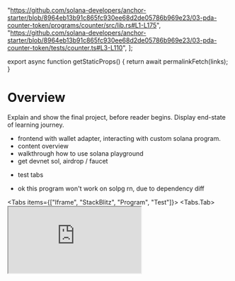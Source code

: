 
  "https://github.com/solana-developers/anchor-starter/blob/8964eb13b91c865fc930ee68d2de05786b969e23/03-pda-counter-token/programs/counter/src/lib.rs#L1-L175",
  "https://github.com/solana-developers/anchor-starter/blob/8964eb13b91c865fc930ee68d2de05786b969e23/03-pda-counter-token/tests/counter.ts#L3-L110",
];

export async function getStaticProps() {
  return await permalinkFetch(links);
}

# Overview

Explain and show the final project, before reader begins. Display end-state of
learning journey.

- frontend with wallet adapter, interacting with custom solana program.
- content overview
- walkthrough how to use solana playground
- get devnet sol, airdrop / faucet

<Accordions >
<Accordion title="Demo">

- test tabs

- ok this program won't work on solpg rn, due to dependency diff

<Tabs items={["Iframe", "StackBlitz", "Program", "Test"]}>
  <Tabs.Tab>
    <iframe
      src="https://anchor-starter.vercel.app/"
      className="h-[60vh] w-full"
      title="Demo"
    />
  </Tabs.Tab>
  <Tabs.Tab>
    <StackBlitz
      name="/solana-developers/anchor-starter/tree/main/04-frontend"
      openFile=""
      view="both"
    />
  </Tabs.Tab>
  <Tabs.Tab>
    <RemoteCodeblock permalink={links[0]} />
  </Tabs.Tab>
  <Tabs.Tab>
    <RemoteCodeblock permalink={links[1]} />
  </Tabs.Tab>
</Tabs>

</Accordion>
</Accordions>

## Solana Playground

Solana Playground (Solpg) is a browser based IDE that allows you to quickly
develop, deploy, and test Solana programs!

To get started, go to [https://beta.solpg.io/](https://beta.solpg.io/).

<Steps>

### Create Playground Wallet

If it is your first time using Solana Playground, you'll first need to create a
Playground Wallet.

Click on the red status indicator button labeled "Not connected" at the bottom
left of the screen, (optionally) save your wallet's keypair file to your
computer for backup, then click "Continue".

![solpg-wallet](/assets/docs/core/quickstart/solpg-wallet.png)

After your Playground Wallet is created, you will notice the bottom of the
window now states your wallet's address, your SOL balance, and the Solana
cluster you are connected to (devnet by default).

<Callout>
  Your Playground Wallet will be saved in your browser's local storage. Clearing
  your browser cache will remove your saved wallet.
</Callout>

To fund your Playground wallet with devnet SOL, run the following command in the
Playground terminal:

```shell filename="Terminal" copy
solana airdrop 5
```

Alternatively, you can use this [devnet faucet](https://faucet.solana.com/).

### Create Anchor Project

Next, click the "Create a new project" button on the left-side panel.

Enter a project name, select Anchor as the framework, then click the "Create"
button.

![solpg-anchor](/assets/docs/core/quickstart/solpg-anchor.png)

This will create a basic Anchor program that can be found in the `src/lib.rs`
file. You can learn more about the details of an Anchor program in the Core
concepts section of the docs.

```rust filename="lib.rs"
use anchor_lang::prelude::*;

// This is your program's public key and it will update
// automatically when you build the project.
declare_id!("11111111111111111111111111111111");

#[program]
mod hello_anchor {
    use super::*;
    pub fn initialize(ctx: Context<Initialize>, data: u64) -> Result<()> {
        ctx.accounts.new_account.data = data;
        msg!("Changed data to: {}!", data); // Message will show up in the tx logs
        Ok(())
    }
}

#[derive(Accounts)]
pub struct Initialize<'info> {
    // We must specify the space in order to initialize an account.
    // First 8 bytes are default account discriminator,
    // next 8 bytes come from NewAccount.data being type u64.
    // (u64 = 64 bits unsigned integer = 8 bytes)
    #[account(init, payer = signer, space = 8 + 8)]
    pub new_account: Account<'info, NewAccount>,
    #[account(mut)]
    pub signer: Signer<'info>,
    pub system_program: Program<'info, System>,
}

#[account]
pub struct NewAccount {
    data: u64
}
```

### Build and Deploy Program

To build the program, simply run `build` in the terminal. Building the program
will update the program address in `declare_id!()`. This is the on-chain address
of your program.

```shell filename="Terminal" copy
build
```

Once the program is built, run `deploy` in the terminal to deploy the program to
the cluster (devnet by default). To deploy a program, SOL must be allocated to
the on-chain account that stores the program. If you do not have enough SOL, you
may need to first request an airdrop.

```shell filename="Terminal" copy
deploy
```

You can also use the `Build` and `Deploy` buttons on the left-side panel.

![solpg-build-deploy](/assets/docs/core/quickstart/solpg-build-deploy.png)

### Test Program

Included with the starter code is a test file found in `tests/anchor.test.ts`.
This file demonstrates how to interact with the program from the client.

```ts filename="anchor.test.ts"
// No imports needed: web3, anchor, pg and more are globally available

describe("Test", () => {
  it("initialize", async () => {
    // Generate keypair for the new account
    const newAccountKp = new web3.Keypair();

    // Send transaction
    const data = new BN(42);
    const txHash = await pg.program.methods
      .initialize(data)
      .accounts({
        newAccount: newAccountKp.publicKey,
        signer: pg.wallet.publicKey,
        systemProgram: web3.SystemProgram.programId,
      })
      .signers([newAccountKp])
      .rpc();
    console.log(`Use 'solana confirm -v ${txHash}' to see the logs`);

    // Confirm transaction
    await pg.connection.confirmTransaction(txHash);

    // Fetch the created account
    const newAccount = await pg.program.account.newAccount.fetch(
      newAccountKp.publicKey,
    );

    console.log("On-chain data is:", newAccount.data.toString());

    // Check whether the data on-chain is equal to local 'data'
    assert(data.eq(newAccount.data));
  });
});
```

To run the test file once the program is deployed, run `test` in the terminal.

```shell filename="Terminal" copy
test
```

You can also use the `Test` button on the left-side panel.

![solpg-test](/assets/docs/core/quickstart/solpg-test.png)

You should see output similar to the following:

```shell filename="Terminal"
Running tests...
  hello_anchor.test.ts:
  hello_anchor
    Use 'solana confirm -v TxUEWJXXjgbUcRHsevXNLGvCkWsCECyU6zhUyTmnyeX17eo49zH9Nr3BNuTPTSZGuRxeTJmm8qKGygm3qpP8Edu' to see the logs
    On-chain data is: 42
    ✔ initialize (961ms)
  1 passing (963ms)
$
```

You can then view the transaction logs by running the `solana confirm -v`
command and specifying the transaction hash from the test output:

```shell filename="Terminal" copy
solana confirm -v [TxHash]
```

Alternatively, you can view the transaction details on
[SolanaFM](https://solana.fm/) or
[Solana Explorer](https://explorer.solana.com/?cluster=devnet) by searching for
the TxHash.

<Callout>
  Reminder to update the cluster (network) connection on the Explorer you are
  using to match Solana Playground. The default cluster is devnet.
</Callout>

### Close Program

Lastly, the SOL allocated to the on-chain program can be fully recovered by
closing the program.

You can close a program by running the following command and specifying the
program ID found in `declare_id!()`:

```shell filename="Terminal" copy
solana program close [ProgramID]
```

Congratulations! You've just built and deployed your first Solana program using
the Anchor framework!

</Steps>

## Import from Github

Solana Playground offers a convenient feature allowing you to import or view
projects using their GitHub links.

Open this
[Solpg link](https://beta.solpg.io/https://github.com/solana-developers/anchor-examples/tree/main/quickstart)
to view the Anchor project from this
[Github repo](https://github.com/solana-developers/anchor-examples/tree/main/quickstart).

Click the `Import` button and enter a project name to add it to your list of
projects in Solana Playground.

![solpg-import](/assets/docs/core/quickstart/solpg-import.png)

Once a project is imported, all changes are automatically saved and persisted
within the Playground environment.

Additionally, you have the option to import projects directly by clicking the
Github icon on the left-side panel.

![solpg-github](/assets/docs/core/quickstart/solpg-github.png)
